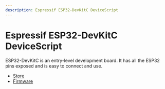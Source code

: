 ```yaml
---
description: Espressif ESP32-DevKitC DeviceScript
---
```

# Espressif ESP32-DevKitC DeviceScript

ESP32-DevKitC is an entry-level development board. It has all the ESP32 pins exposed and is easy to connect and use.

- [Store](https://docs.espressif.com/projects/esp-idf/en/latest/esp32/hw-reference/esp32/get-started-devkitc.html)
- [Firmware](https://github.com/microsoft/jacdac-esp32/releases/latest/download/devicescript-esp32-esp32_devkit_c-0x1000.bin)